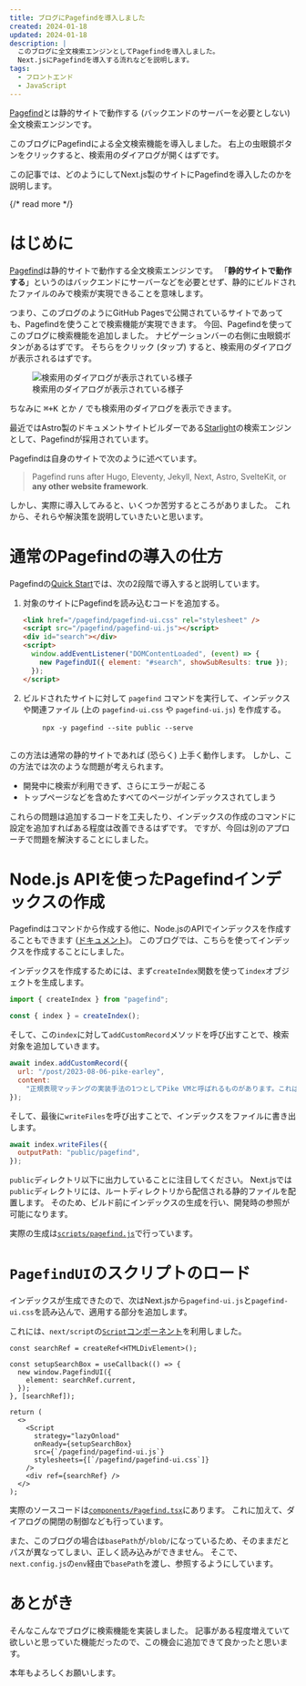 ```yaml
---
title: ブログにPagefindを導入しました
created: 2024-01-18
updated: 2024-01-18
description: |
  このブログに全文検索エンジンとしてPagefindを導入しました。
  Next.jsにPagefindを導入する流れなどを説明します。
tags:
  - フロントエンド
  - JavaScript
---
```


[Pagefind](https://pagefind.app)とは静的サイトで動作する (バックエンドのサーバーを必要としない) 全文検索エンジンです。

このブログにPagefindによる全文検索機能を導入しました。
右上の虫眼鏡ボタンをクリックすると、検索用のダイアログが開くはずです。

この記事では、どのようにしてNext.js製のサイトにPagefindを導入したのかを説明します。

{/* read more */}



# はじめに

[Pagefind](https://pagefind.app)は静的サイトで動作する全文検索エンジンです。
「**静的サイトで動作する**」というのはバックエンドにサーバーなどを必要とせず、静的にビルドされたファイルのみで検索が実現できることを意味します。

つまり、このブログのようにGitHub Pagesで公開されているサイトであっても、Pagefindを使うことで検索機能が実現できます。
今回、Pagefindを使ってこのブログに検索機能を追加しました。
ナビゲーションバーの右側に虫眼鏡ボタンがあるはずです。
そちらをクリック (タップ) すると、検索用のダイアログが表示されるはずです。

<figure>
  <Image src={searchBoxImage} alt="検索用のダイアログが表示されている様子" />
  <figcaption className="text-center">
    検索用のダイアログが表示されている様子
  </figcaption>
</figure>

ちなみに <kbd>⌘+K</kbd> とか <kbd>/</kbd> でも検索用のダイアログを表示できます。

最近ではAstro製のドキュメントサイトビルダーである[Starlight](https://starlight.astro.build)の検索エンジンとして、Pagefindが採用されています。

Pagefindは自身のサイトで次のように述べています。

> Pagefind runs after Hugo, Eleventy, Jekyll, Next, Astro, SvelteKit, or **any other website framework**.

しかし、実際に導入してみると、いくつか苦労するところがありました。
これから、それらや解決策を説明していきたいと思います。

# 通常のPagefindの導入の仕方

Pagefindの[Quick Start](https://pagefind.app/docs/)では、次の2段階で導入すると説明しています。

1. 対象のサイトにPagefindを読み込むコードを追加する。

   ```html
   <link href="/pagefind/pagefind-ui.css" rel="stylesheet" />
   <script src="/pagefind/pagefind-ui.js"></script>
   <div id="search"></div>
   <script>
     window.addEventListener("DOMContentLoaded", (event) => {
       new PagefindUI({ element: "#search", showSubResults: true });
     });
   </script>
   ```

2. ビルドされたサイトに対して `pagefind` コマンドを実行して、インデックスや関連ファイル (上の `pagefind-ui.css` や `pagefind-ui.js`) を作成する。

   <div className="not-prose mockup-code">
     <pre data-prefix="$">
       <code>npx -y pagefind --site public --serve</code>
     </pre>
   </div>

この方法は通常の静的サイトであれば (恐らく) 上手く動作します。
しかし、この方法では次のような問題が考えられます。

- 開発中に検索が利用できず、さらにエラーが起こる
- トップページなどを含めたすべてのページがインデックスされてしまう

これらの問題は追加するコードを工夫したり、インデックスの作成のコマンドに設定を追加すればある程度は改善できるはずです。
ですが、今回は別のアプローチで問題を解決することにしました。

# Node.js APIを使ったPagefindインデックスの作成

Pagefindはコマンドから作成する他に、Node.jsのAPIでインデックスを作成することもできます ([ドキュメント](https://pagefind.app/docs/node-api/))。
このブログでは、こちらを使ってインデックスを作成することにしました。

インデックスを作成するためには、まず`createIndex`関数を使って`index`オブジェクトを生成します。

```javascript
import { createIndex } from "pagefind";

const { index } = createIndex();
```

そして、この`index`に対して`addCustomRecord`メソッドを呼び出すことで、検索対象を追加していきます。

```javascript
await index.addCustomRecord({
  url: "/post/2023-08-06-pike-earley",
  content:
    "正規表現マッチングの実装手法の1つとしてPike VMと呼ばれるものがあります。これは...",
});
```

そして、最後に`writeFiles`を呼び出すことで、インデックスをファイルに書き出します。

```javascript
await index.writeFiles({
  outputPath: "public/pagefind",
});
```

`public`ディレクトリ以下に出力していることに注目してください。
Next.jsでは`public`ディレクトリには、ルートディレクトリから配信される静的ファイルを配置します。
そのため、ビルド前にインデックスの生成を行い、開発時の参照が可能になります。

実際の生成は[`scripts/pagefind.js`](https://github.com/makenowjust-labs/blog/blob/442384658ad87caaa4283f9ebe44ae1bf2bbdf3b/scripts/pagefind.js)で行っています。

# `PagefindUI`のスクリプトのロード

インデックスが生成できたので、次はNext.jsから`pagefind-ui.js`と`pagefind-ui.css`を読み込んで、適用する部分を追加します。

これには、`next/script`の[`Script`コンポーネント](https://nextjs.org/docs/app/api-reference/components/script)を利用しました。

```tsx
const searchRef = createRef<HTMLDivElement>();

const setupSearchBox = useCallback(() => {
  new window.PagefindUI({
    element: searchRef.current,
  });
}, [searchRef]);

return (
  <>
    <Script
      strategy="lazyOnload"
      onReady={setupSearchBox}
      src={`/pagefind/pagefind-ui.js`}
      stylesheets={[`/pagefind/pagefind-ui.css`]}
    />
    <div ref={searchRef} />
  </>
);
```

実際のソースコードは[`components/Pagefind.tsx`](https://github.com/makenowjust-labs/blog/blob/442384658ad87caaa4283f9ebe44ae1bf2bbdf3b/components/Pagefind.tsx)にあります。
これに加えて、ダイアログの開閉の制御なども行っています。

また、このブログの場合は`basePath`が`/blob/`になっているため、そのままだとパスが異なってしまい、正しく読み込みができません。
そこで、`next.config.js`の`env`経由で`basePath`を渡し、参照するようにしています。

# あとがき

そんなこんなでブログに検索機能を実装しました。
記事がある程度増えていて欲しいと思っていた機能だったので、この機会に追加できて良かったと思います。

本年もよろしくお願いします。

